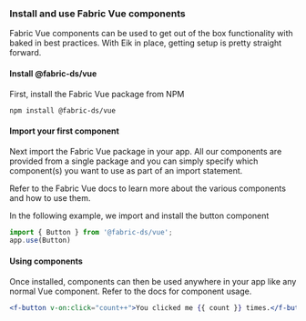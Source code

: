### Install and use Fabric Vue components

Fabric Vue components can be used to get out of the box functionality with baked in best practices. With Eik in place,
getting setup is pretty straight forward.

#### Install @fabric-ds/vue

First, install the Fabric Vue package from NPM

```sh
npm install @fabric-ds/vue
```

#### Import your first component

Next import the Fabric Vue package in your app. All our components are provided from a single package and you can simply
specify which component(s) you want to use as part of an import statement.

Refer to the Fabric Vue docs to learn more about the various components and how to use them.

In the following example, we import and install the button component

```js
import { Button } from '@fabric-ds/vue';
app.use(Button)
```

#### Using components

Once installed, components can then be used anywhere in your app like any normal Vue component. Refer to the docs for component
usage.

```jsx
<f-button v-on:click="count++">You clicked me {{ count }} times.</f-button>
```
